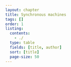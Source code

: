 ```yaml
---
layout: chapter
title: Synchronous machines
tags: []
order: 1
listing:
  contents: 
    - ./
  type: table
  fields: [title, author]
  sort: [title]
  page-size: 50
---
```

